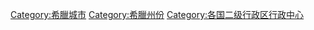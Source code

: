 [[Category:希臘城市|Category:希臘城市]]
[[Category:希臘州份|Category:希臘州份]]
[[Category:各国二级行政区行政中心|Category:各国二级行政区行政中心]]